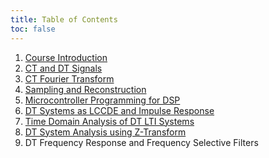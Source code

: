 ```yaml
---
title: Table of Contents
toc: false
---
```


1. [Course Introduction](lecture-01-notes.html)
2. [CT and DT Signals](lecture-02-notes.html)
3. [CT Fourier Transform](lecture-03-notes.html)
4. [Sampling and Reconstruction](lecture-04-notes.html)
5. [Microcontroller Programming for DSP](lecture-05-notes.html)
6. [DT Systems as LCCDE and Impulse Response](lecture-06-notes.html)
7. [Time Domain Analysis of DT LTI Systems](lecture-07-notes.html)
8. [DT System Analysis using Z-Transform](lecture-08-notes.html)
9. DT Frequency Response and Frequency Selective Filters
<!--
12. DT Block diagrams and Signal Flow Graphs
13. The Discrete Fourier Transform
14. Applications of DFT
15. Fast Fourier Transform

18. FIR Filter Structures
19. IIR Filter Structures
20. Quantization and Round-Off Effects
21. FIR Filter Design
22. Lowpass IIR Filter Design
23. Transformations of IIR Filters
24. Probability Primer
25. Stationary Random Processes
26. Wiener Filter
27. Adaptive Filtering using LMS
-->



